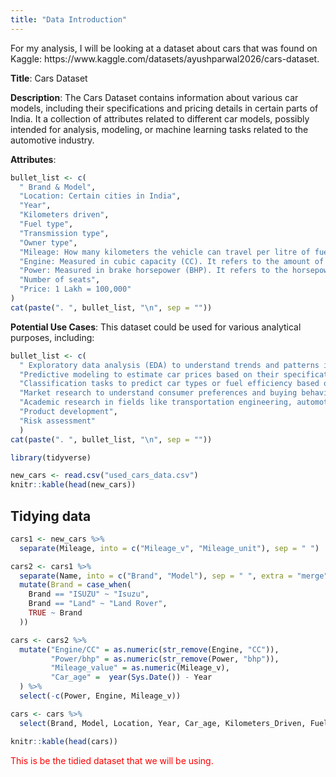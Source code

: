 ```yaml
---
title: "Data Introduction"
---
```


For my analysis, I will be looking at a dataset about cars that was found on Kaggle: https://www.kaggle.com/datasets/ayushparwal2026/cars-dataset.


**Title**: Cars Dataset

**Description**:
The Cars Dataset contains information about various car models, including their specifications and pricing details in certain parts of India. It a collection of attributes related to different car models, possibly intended for analysis, modeling, or machine learning tasks related to the automotive industry.

**Attributes**:
```r
bullet_list <- c(
  " Brand & Model",
  "Location: Certain cities in India",
  "Year",
  "Kilometers driven",
  "Fuel type",
  "Transmission type",
  "Owner type",
  "Mileage: How many kilometers the vehicle can travel per litre of fuel",
  "Engine: Measured in cubic capacity (CC). It refers to the amount of air and fuel that can be pushed through the cylinders in the engine. In most cases, the bigger the capacity, the more powerful the vehicle.",
  "Power: Measured in brake horsepower (BHP). It refers to the horsepower of the car after accounting for the frictional losses in power from the engine. Generally, a higher BHP means increased speed, strength, and overall capabilities on the road. ",
  "Number of seats",
  "Price: 1 Lakh = 100,000"
)
cat(paste(". ", bullet_list, "\n", sep = ""))
```

**Potential Use Cases**:
This dataset could be used for various analytical purposes, including:
```r
bullet_list <- c(
  " Exploratory data analysis (EDA) to understand trends and patterns in the automotive market.",
  "Predictive modeling to estimate car prices based on their specifications.",
  "Classification tasks to predict car types or fuel efficiency based on attributes.",
  "Market research to understand consumer preferences and buying behavior in the automotive industry.",
  "Academic research in fields like transportation engineering, automotive engineering, data science, and machine learning.",
  "Product development",
  "Risk assessment"
  )
cat(paste(". ", bullet_list, "\n", sep = ""))
```


```r
library(tidyverse)
```

```r
new_cars <- read.csv("used_cars_data.csv")
knitr::kable(head(new_cars))
```
## Tidying data

```r
cars1 <- new_cars %>%
  separate(Mileage, into = c("Mileage_v", "Mileage_unit"), sep = " ")

cars2 <- cars1 %>%
  separate(Name, into = c("Brand", "Model"), sep = " ", extra = "merge") %>%
  mutate(Brand = case_when(
    Brand == "ISUZU" ~ "Isuzu",
    Brand == "Land" ~ "Land Rover",
    TRUE ~ Brand
  ))

cars <- cars2 %>%
  mutate("Engine/CC" = as.numeric(str_remove(Engine, "CC")),
         "Power/bhp" = as.numeric(str_remove(Power, "bhp")),
         "Mileage_value" = as.numeric(Mileage_v), 
         "Car_age" =  year(Sys.Date()) - Year
  ) %>%
  select(-c(Power, Engine, Mileage_v)) 

cars <- cars %>%
  select(Brand, Model, Location, Year, Car_age, Kilometers_Driven, Fuel_Type, Transmission, Owner_Type, Mileage_value, Mileage_unit, `Engine/CC`, `Power/bhp`, Seats, New_Price, Price)

knitr::kable(head(cars))
```

<span style="color:red">This is be the tidied dataset that we will be using.</span>